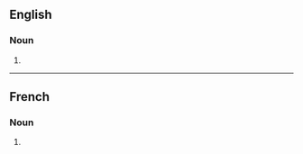 ==English==

===Noun===
{{head|en|noun form}}

# {{plural of|militarisation|lang=en}}

----

==French==

===Noun===
{{head|fr|noun plural form|g=f}}

# {{plural of|militarisation|lang=fr}}